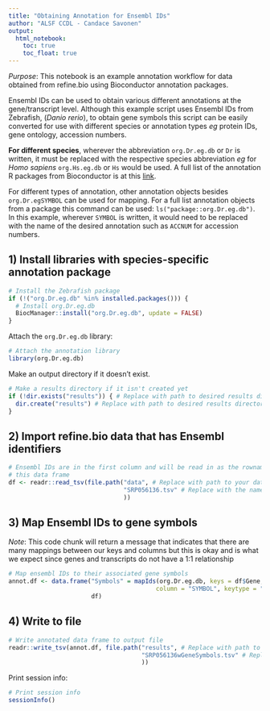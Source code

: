 ```yaml
---
title: "Obtaining Annotation for Ensembl IDs"
author: "ALSF CCDL - Candace Savonen"
output:   
  html_notebook: 
    toc: true
    toc_float: true
---
```


*Purpose*: This notebook is an example annotation workflow for data obtained from refine.bio
using Bioconductor annotation packages.

Ensembl IDs can be used to obtain various different annotations at the 
gene/transcript level.
Although this example script uses Ensembl IDs from Zebrafish, (<i>Danio rerio</i>),
to obtain gene symbols this script can be easily converted for use with different 
species or annotation types <i>eg</i> protein IDs, gene ontology, accession 
numbers. 

<b>For different species</b>, wherever the abbreviation `org.Dr.eg.db` or `Dr` is 
written, it must be replaced with the respective species abbreviation <i>eg</i>
for<i> Homo sapiens</i> `org.Hs.eg.db` or `Hs` would be used.
A full list of the annotation R packages from Bioconductor is at this [link](https://bioconductor.org/packages/release/bioc/vignettes/limma/inst/doc/usersguide.pdf).

For different types of annotation, other annotation objects besides
`org.Dr.egSYMBOL` can be used for mapping.
For a full list annotation objects from a package this command can be used: 
`ls("package::org.Dr.eg.db")`. 
In this example, wherever `SYMBOL` is written, it would need to be replaced 
with the name of the desired annotation such as `ACCNUM` for accession numbers.

## 1) Install libraries with species-specific annotation package

```r
# Install the Zebrafish package
if (!("org.Dr.eg.db" %in% installed.packages())) {
  # Install org.Dr.eg.db
  BiocManager::install("org.Dr.eg.db", update = FALSE)
}
```

Attach the `org.Dr.eg.db` library:

```r
# Attach the annotation library 
library(org.Dr.eg.db)
```

Make an output directory if it doesn't exist.

```r
# Make a results directory if it isn't created yet
if (!dir.exists("results")) { # Replace with path to desired results directory
  dir.create("results") # Replace with path to desired results directory
}
```

## 2) Import refine.bio data that has Ensembl identifiers

```r
# Ensembl IDs are in the first column and will be read in as the rownames for 
# this data frame
df <- readr::read_tsv(file.path("data", # Replace with path to your data directory
                                "SRP056136.tsv" # Replace with the name of your data file
                                ))
```

## 3) Map Ensembl IDs to gene symbols
*Note*: This code chunk will return a message that indicates that there are many
mappings between our keys and columns but this is okay and is what we expect 
since genes and transcripts do not have a 1:1 relationship

```r
# Map ensembl IDs to their associated gene symbols
annot.df <- data.frame("Symbols" = mapIds(org.Dr.eg.db, keys = df$Gene, 
                                         column = "SYMBOL", keytype = "ENSEMBL"),
                       df)
```

## 4) Write to file

```r
# Write annotated data frame to output file
readr::write_tsv(annot.df, file.path("results", # Replace with path to your results directory
                                     "SRP056136wGeneSymbols.tsv" # Replace with a relevant output file name
                                     ))
```

Print session info:

```r
# Print session info 
sessionInfo()
```
